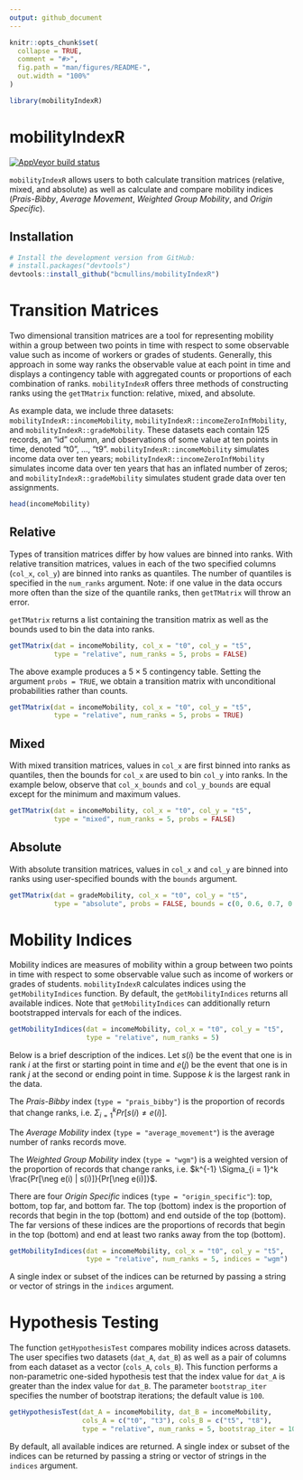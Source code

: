 ```yaml
---
output: github_document
---
```


<!-- README.md is generated from README.Rmd. Please edit that file -->

```r
knitr::opts_chunk$set(
  collapse = TRUE,
  comment = "#>",
  fig.path = "man/figures/README-",
  out.width = "100%"
)
```

```r
library(mobilityIndexR)
```

# mobilityIndexR

<!-- badges: start -->
[![AppVeyor build status](https://ci.appveyor.com/api/projects/status/github/bcmullins/mobilityIndexR?branch=master&svg=true)](https://ci.appveyor.com/project/bcmullins/mobilityIndexR)
<!-- badges: end -->

`mobilityIndexR` allows users to both calculate transition matrices (relative, mixed, and absolute) as well as calculate and compare mobility indices (*Prais-Bibby*, *Average Movement*, *Weighted Group Mobility*, and *Origin Specific*).

## Installation

<!-- You can install the released version of mobilityIndexR from [CRAN](https://CRAN.R-project.org) with: -->

<!-- #``` r -->
<!-- #install.packages("mobilityIndexR") -->
<!-- #``` -->

``` r
# Install the development version from GitHub:
# install.packages("devtools")
devtools::install_github("bcmullins/mobilityIndexR")
```
# Transition Matrices

Two dimensional transition matrices are a tool for representing mobility within a group between two points in time with respect to some observable value such as income of workers or grades of students. Generally, this approach in some way ranks the observable value at each point in time and displays a contingency table with aggregated counts or proportions of each combination of ranks. `mobilityIndexR` offers three methods of constructing ranks using the `getTMatrix` function: relative, mixed, and absolute. 

As example data, we include three datasets: `mobilityIndexR::incomeMobility`, `mobilityIndexR::incomeZeroInfMobility`, and `mobilityIndexR::gradeMobility`. These datasets each contain 125 records, an "id" column, and observations of some value at ten points in time, denoted "t0", ..., "t9". `mobilityIndexR::incomeMobility` simulates income data over ten years; `mobilityIndexR::incomeZeroInfMobility` simulates income data over ten years that has an inflated number of zeros; and `mobilityIndexR::gradeMobility` simulates student grade data over ten assignments.

```r
head(incomeMobility)
```

## Relative

Types of transition matrices differ by how values are binned into ranks. With relative transition matrices, values in each of the two specified columns (`col_x`, `col_y`) are binned into ranks as quantiles. The number of quantiles is specified in the `num_ranks` argument. Note: if one value in the data occurs more often than the size of the quantile ranks, then `getTMatrix` will throw an error.

`getTMatrix` returns a list containing the transition matrix as well as the bounds used to bin the data into ranks. 

```r
getTMatrix(dat = incomeMobility, col_x = "t0", col_y = "t5", 
           type = "relative", num_ranks = 5, probs = FALSE)
```

The above example produces a $5 \times 5$ contingency table. Setting the argument `probs = TRUE`, we obtain a transition matrix with unconditional probabilities rather than counts. 

```r
getTMatrix(dat = incomeMobility, col_x = "t0", col_y = "t5", 
           type = "relative", num_ranks = 5, probs = TRUE)
```

## Mixed

With mixed transition matrices, values in `col_x` are first binned into ranks as quantiles, then the bounds for `col_x` are used to bin `col_y` into ranks. In the example below, observe that `col_x_bounds` and `col_y_bounds` are equal except for the minimum and maximum values. 

```r
getTMatrix(dat = incomeMobility, col_x = "t0", col_y = "t5", 
           type = "mixed", num_ranks = 5, probs = FALSE)
```

## Absolute

With absolute transition matrices, values in `col_x` and `col_y` are binned into ranks using user-specified bounds with the `bounds` argument.

```r
getTMatrix(dat = gradeMobility, col_x = "t0", col_y = "t5", 
           type = "absolute", probs = FALSE, bounds = c(0, 0.6, 0.7, 0.8, 0.9, 1.0))
```

# Mobility Indices

Mobility indices are measures of mobility within a group between two points in time with respect to some observable value such as income of workers or grades of students. `mobilityIndexR` calculates indices using the `getMobilityIndices` function. By default, the `getMobilityIndices` returns all available indices. Note that `getMobilityIndices` can additionally return bootstrapped intervals for each of the indices.

```r
getMobilityIndices(dat = incomeMobility, col_x = "t0", col_y = "t5", 
                   type = "relative", num_ranks = 5)
```

Below is a brief description of the indices. Let $s(i)$ be the event that one is in rank $i$ at the first or starting point in time and $e(j)$ be the event that one is in rank $j$ at the second or ending point in time. Suppose $k$ is the largest rank in the data. 

The *Prais-Bibby* index (`type = "prais_bibby"`) is the proportion of records that change ranks, i.e. $\Sigma_{i = 1}^kPr[s(i) \neq e(i)]$.

The *Average Mobility* index (`type = "average_movement"`) is the average number of ranks records move.

The *Weighted Group Mobility* index (`type = "wgm"`) is a weighted version of the proportion of records that change ranks, i.e. $k^{-1} \Sigma_{i = 1}^k \frac{Pr[\neg e(i) | s(i)]}{Pr[\neg e(i)]}$.

There are four *Origin Specific* indices (`type = "origin_specific"`): top, bottom, top far, and bottom far. The top (bottom) index is the proportion of records that begin in the top (bottom) and end outside of the top (bottom). The far versions of these indices are the proportions of records that begin in the top (bottom) and end at least two ranks away from the top (bottom). 

```r
getMobilityIndices(dat = incomeMobility, col_x = "t0", col_y = "t5", 
                   type = "relative", num_ranks = 5, indices = "wgm")
```

A single index or subset of the indices can be returned by passing a string or vector of strings in the `indices` argument.

# Hypothesis Testing

The function `getHypothesisTest` compares mobility indices across datasets. The user specifies two datasets (`dat_A`, `dat_B`) as well as a pair of columns from each dataset as a vector (`cols_A`, `cols_B`). This function performs a non-parametric one-sided hypothesis test that the index value for `dat_A` is greater than the index value for `dat_B`. The parameter `bootstrap_iter` specifies the number of bootstrap iterations; the default value is `100`. 

```r
getHypothesisTest(dat_A = incomeMobility, dat_B = incomeMobility, 
                  cols_A = c("t0", "t3"), cols_B = c("t5", "t8"),
                  type = "relative", num_ranks = 5, bootstrap_iter = 100)
```

By default, all available indices are returned. A single index or subset of the indices can be returned by passing a string or vector of strings in the `indices` argument.

